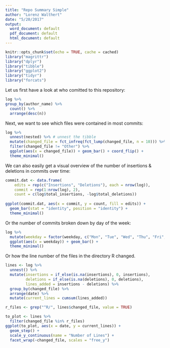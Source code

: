 ```yaml
---
title: "Repo Summary Simple"
author: "Lorenz Walthert"
date: "5/20/2017"
output:
  word_document: default
  pdf_document: default
  html_document: default
---
```


```r
knitr::opts_chunk$set(echo = TRUE, cache = cached)
library("magrittr")
library("dplyr")
library("tibble")
library("ggplot2")
library("tidyr")
library("forcats")
```
Let us first have a look at who comitted to this repository:
```r
log %>%
group_by(author_name) %>%
  count() %>%
  arrange(desc(n))
```

Next, we want to see which files were contained in most commits:
```r
log %>%
  unnest(nested) %>% # unnest the tibble
  mutate(changed_file = fct_infreq(fct_lump(changed_file, n = 10))) %>%
  filter(changed_file != "Other") %>%
  ggplot(aes(x = changed_file)) + geom_bar() + coord_flip() + 
  theme_minimal()
```

We can also easily get a visual overview of the number of insertions & deletions in commits over time:
```r
commit.dat <- data.frame(
    edits = rep(c("Insertions", "Deletions"), each = nrow(log)),
    commit = rep(1:nrow(log), 2),
    count = c(log$total_insertions, -log$total_deletions))
    
ggplot(commit.dat, aes(x = commit, y = count, fill = edits)) + 
  geom_bar(stat = "identity", position = "identity") +
  theme_minimal()
```

Or the number of commits broken down by day of the week:
```r
log %>%
  mutate(weekday = factor(weekday, c("Mon", "Tue", "Wed", "Thu", "Fri", "Sat", "Sun"))) %>% 
  ggplot(aes(x = weekday)) + geom_bar() + 
  theme_minimal()
```


Or how the line number of the files in the directory R changed.
```r
lines <- log %>%
  unnest() %>%
  mutate(insertions = if_else(is.na(insertions), 0, insertions), 
         deletions = if_else(is.na(deletions), 0, deletions), 
         lines_added = insertions - deletions) %>%
  group_by(changed_file) %>%
  arrange(date) %>%
  mutate(current_lines = cumsum(lines_added))

r_files <- grep("^R/", lines$changed_file, value = TRUE)

to_plot <- lines %>%
  filter(changed_file %in% r_files)
ggplot(to_plot, aes(x = date, y = current_lines)) + 
  geom_step() + 
  scale_y_continuous(name = "Number of Lines") + 
  facet_wrap(~changed_file, scales = "free_y")
```

